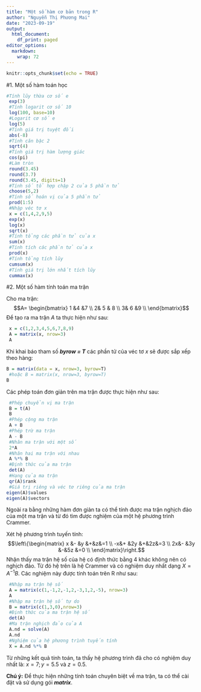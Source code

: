 ```yaml
---
title: "Một số hàm cơ bản trong R"
author: "Nguyễn Thị Phương Mai"
date: "2023-09-19"
output:
  html_document:
    df_print: paged
editor_options: 
  markdown: 
    wrap: 72
---
```


```r
knitr::opts_chunk$set(echo = TRUE)
```

#1. Một số hàm toán học

```r
#Tính lũy thừa cơ số e
 exp(3)
 #Tính logarit cơ số 10
 log(100, base=10)
 #Logarit cơ số e
 log(5)
 #Tính giá trị tuyệt đối
 abs(-8)
 #Tính căn bậc 2
 sqrt(4)
 #Tính giá trị hàm lượng giác
 cos(pi)
 #Làm tròn
 round(3.45)
 round(3.7)
 round(3.45, digits=1)
 #Tính số tổ hợp chập 2 của 5 phần tử
 choose(5,2)
 #Tính số hoán vị của 5 phần tử
 prod(1:5)
 #Nhập véc tơ x
 x = c(1,4,2,9,5)
 exp(x)
 log(x)
 sqrt(x)
 #Tính tổng các phần tử của x
 sum(x)
 #Tính tích các phần tử của x
 prod(x)
 #Tính tổng tích lũy
 cumsum(x)
 #Tính giá trị lớn nhất tích lũy
 cummax(x)
```

#2. Một số hàm tính toán ma trận

Cho ma trận: $$A= \begin{bmatrix}
1 &4  &7  \\
 2& 5 & 8 \\
 3& 6 &9  \\
\end{bmatrix}$$ Để tạo ra ma trận $A$ ta thực hiện như sau:

```r
 x = c(1,2,3,4,5,6,7,8,9)
 A = matrix(x, nrow=3)
 A

```

Khi khai báo tham số ***byrow = T*** các phần tử của véc tơ $x$ sẽ được
sắp xếp theo hàng:

```r
B = matrix(data = x, nrow=3, byrow=T)
 #hoặc B = matrix(x, nrow=3, byrow=T)
B
```

Các phép toán đơn giản trên ma trận được thực hiện như sau:

```r
 #Phép chuyển vị ma trận
 B = t(A)
 B
 #Phép cộng ma trận
 A + B
 #Phép trừ ma trận
 A - B
 #Nhân ma trận với một số
 2*A
 #Nhân hai ma trận với nhau
 A %*% B
 #Định thức của ma trận
 det(A)
 #Hạng của ma trận
 qr(A)$rank
 #Giá trị riêng và véc tơ riêng của ma trận
eigen(A)$values
eigen(A)$vectors
```

Ngoài ra bằng những hàm đơn giản ta có thể tính được ma trận nghịch đảo
của một ma trận và từ đó tìm được nghiệm của một hệ phương trình
Crammer.

Xét hệ phương trình tuyến tính: $$\left\{\begin{matrix}
x &-  &y  &+&z&=1  \\
 -x&+  &2y  &+&2z&=3 \\
 2x&-  &3y  &-&5z &=0 \\
\end{matrix}\right.$$ Nhận thấy ma trận hệ số của hệ có định thức bằng
$4$ khác không nên có nghịch đảo. Từ đó hệ trên là hệ Crammer và có
nghiệm duy nhất dạng $X = A^{-1}B$. Các nghiệm này được tính toán trên R
như sau:

```r
 #Nhập ma trận hệ số
 A = matrix(c(1,-1,2,-1,2,-3,1,2,-5), nrow=3)
 A
 #Nhập ma trận hệ số tự do
 B = matrix(c(1,3,0),nrow=3)
 #Định thức của ma trận hệ số
 det(A)
 #Ma trận nghịch đảo của A
 A.nd = solve(A)
 A.nd
 #Nghiệm của hệ phương trình tuyến tính
 X = A.nd %*% B
```

Từ những kết quả tính toán, ta thấy hệ phương trình đã cho có nghiệm duy
nhất là: $x = 7; y = 5.5 \text{ và } z = 0.5.$

**Chú ý:** Để thực hiện những tính toán chuyên biệt về ma trận, ta có
thể cài đặt và sử dụng gói ***matrix***.
